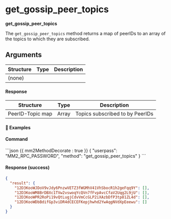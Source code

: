 
# get_gossip_peer_topics

**get_gossip_peer_topics**

The `get_gossip_peer_topics` method returns a map of peerIDs to an array of the topics to which they are subscribed.

## Arguments

| Structure | Type | Description |
| --------- | ---- | ----------- |
| (none)    |      |             |

#### Response

| Structure        | Type  | Description                     |
| ---------------- | ----- | ------------------------------- |
| PeerID-Topic map | Array | Topics subscribed to by PeerIDs |

#### 📌 Examples

#### Command

<CodeGroup title="" tag="POST" label="get_gossip_peer_topics">
```json {{ mm2MethodDecorate : true }}
{
  "userpass": "MM2_RPC_PASSWORD",
  "method": "get_gossip_peer_topics"
}
```
</CodeGroup>


<CollapsibleSection expandedText='Hide Response' collapsedText='Show Response'>

#### Response (success)

```json
{
  "result": {
    "12D3KooWJDoV9vJdy6PnzwVETZ3fWGMhV41VhSbocR1h2geFqq9Y": [],
    "12D3KooWM8BrDBXc1TVw2vswoqYcQVn7fFvpAvcCfaV2Uqg2L9jU": [],
    "12D3KooWPR2RoPi19vQtLugjCdvVmCcGLP2iXAzbDfP3tp81ZL4d": [],
    "12D3KooWDbBdifGp3viDR4dCECEFKepjhwhd2YwAqgNVdXpEeewu": []
  }
}
```

</CollapsibleSection>
